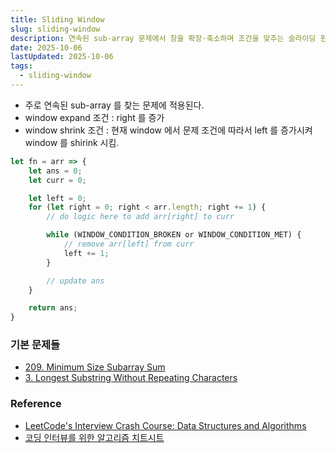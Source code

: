 ```yaml
---
title: Sliding Window
slug: sliding-window
description: 연속된 sub-array 문제에서 창을 확장·축소하며 조건을 맞추는 슬라이딩 윈도우 사고 흐름 정리
date: 2025-10-06
lastUpdated: 2025-10-06
tags:
  - sliding-window
---
```


* 주로 연속된 sub-array 를 찾는 문제에 적용된다.
* window expand 조건 : right 를 증가
* window shrink 조건 : 현재 window 에서 문제 조건에 따라서 left 를 증가시켜 window 를 shirink 시킴.

```typescript
let fn = arr => {
    let ans = 0;
    let curr = 0;

    let left = 0;
    for (let right = 0; right < arr.length; right += 1) {
        // do logic here to add arr[right] to curr

        while (WINDOW_CONDITION_BROKEN or WINDOW_CONDITION_MET) {
            // remove arr[left] from curr
            left += 1;
        }

        // update ans
    }

    return ans;
}
```


### 기본 문제들

* [209. Minimum Size Subarray Sum](/blog/minimum-size-subarray-sum/)
* [3. Longest Substring Without Repeating Characters](/blog/longest-substring-without-repeating-characters/)

### Reference

- [LeetCode's Interview Crash Course: Data Structures and Algorithms](https://leetcode.com/explore/interview/card/leetcodes-interview-crash-course-data-structures-and-algorithms/?vacRef=problembanner)
- [코딩 인터뷰를 위한 알고리즘 치트시트](https://www.aladin.co.kr/shop/wproduct.aspx?ItemId=301923855&start=slayer)
